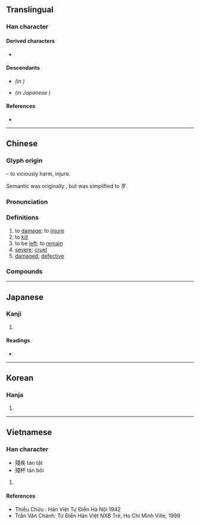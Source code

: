 {{also|残}}
{{character info/new}}
==Translingual==
{{Han simplified forms|殘|残|残}}

===Han character===
{{Han char|rn=78|rad=歹|as=08|sn=12|four=13253|canj=MNII|ids=⿰歹戔}}

====Derived characters====
* {{l|mul|[[䉔]], [[𦺐]], [[𭼨]], [[𥂫]]}}

====Descendants====
* {{l|zh|残}} ''(in {{w|simplified Chinese}})''
* {{l|ja|残}} ''(in Japanese {{w|shinjitai}})''

====References====
* {{Han ref|kx=0581.370|dkj=16506|dj=0974.060|hdz=21389.040|uh=6B98|ud=27544|bh=B4DD|bd=46301}}

----

==Chinese==
{{zh-forms|s=残}}

===Glyph origin===
{{Han etym}}
{{Han compound|歹|t1=vicious, bones|戔|ls=psc|c1=s|c2=p}} – to viciously harm, injure.

Semantic was originally {{zh-l|歺}}, but was simplified to 歹.

===Pronunciation===
{{zh-pron
|m=cán
|m-s=
|c=caan4
|c-t=
|g=
|h=pfs=
|j=
|md=
|mn=chhân/chôaⁿ/chân
|mn_note=chhân, chôaⁿ - vernacular, chân - literary
|mn-t=
|w=
|x=
|mc=y
|oc=y
|cat=v,a
}}

===Definitions===
{{zh-hanzi}}

# to [[damage]]; to [[injure]]
# to [[kill]]
# to be [[left]]; to [[remain]]
# [[severe]]; [[cruel]]
# [[damaged]]; [[defective]]

===Compounds===
{{zh-der|殘害|敗殘|殘虐|殘酷|殘缺|殘缺不全|殘疾|腦殘|殘體|凋殘|剩水殘山|保殘守缺|剩魄殘魂|天殘|僧殘|彫殘|同類相殘|叢殘小語|凶殘|傷殘人|勝殘去殺|去殺勝殘|剝落斑殘|傷殘|殘而不廢|殘槃冷炙|殘兵敗將|殘賊|殘局|殘席|敗將殘兵|殘渣|殘編斷簡|殘冬臘月|殘山剩水|殘存|殘陽|殘月|殘渣餘孽|殘本|斷垣殘壁|殘冬|殘敗|殘篇斷簡|殘花敗柳|殘茶剩飯|斷編殘簡|殘暴|摧殘|殘步|殘廢|斷簡殘篇|曉風殘月|故自傷殘|斷壁殘垣|殘軍敗將|殘編|殘春|殘頭落腳|殘殺|殘破|殘垣敗壁|殘杯冷炙|殘燈末廟|殘喘|殘暑|斷幅殘紙|殘餘|殘年|殘留|殘民以逞|殘羹冷飯|敗柳殘花|珠殘玉碎|殘湯剩飯|殘骸|玉碎香殘|殘賢害善|殘夏|潑殘生|殘章斷簡|殘羹|殘品|殘紅|捐殘去殺|殘暴不仁|抱殘守缺|殘羹剩飯|殘膏賸馥|殘羹冷炙|殘生|殘照|殘忍|殘障|暮景殘光|斷簡殘編|殘秋|殘民害物|月缺花殘|斷雨殘雲|重殘|老殘遊記|補殘守缺|貪殘酷烈|苟延殘喘|粉淡香殘|除殘去穢|老殘|貪殘|自相殘害|風燭殘年|老弱殘兵|風中殘燭|肢體殘障|風捲殘雲|苟延殘息|骨肉相殘|苟留殘喘|花殘月缺|自相殘殺|臘盡冬殘}}

----

==Japanese==
{{ja-kanji forms|残|殘}}

===Kanji===
{{ja-kanji|grade=|rs=歹08|shin=残}}

# {{rfdef|ja|sort=歹08}}

====Readings====
* {{ja-readings|goon=[[ざん]] (zan)|kanon=[[さん]] (san)|kun=[[のこる]] (nokoru), [[のこす]] (nokosu), [[そこなう]] (sokonau), [[ひどい]] (hidoi), [[むごい]] (mugoi)}}

----

==Korean==

===Hanja===
{{ko-hanja|hangeul=[[잔]]|eumhun=|rv=jan|mr=chan|y=can}}

# {{rfdef|ko|sort=歹08}}

----

==Vietnamese==

===Han character===
{{vi-hantu|[[tàn]]|rs=歹08}}

* 殘疾 tàn tật
* 殘杯 tàn bôi

# {{rfdef|vi|sort=歹08}}

====References====
* Thiều Chửu : Hán Việt Tự Điển Hà Nội 1942
* Trần Văn Chánh: Từ Điển Hán Việt NXB Trẻ, Ho Chi Minh Ville, 1999